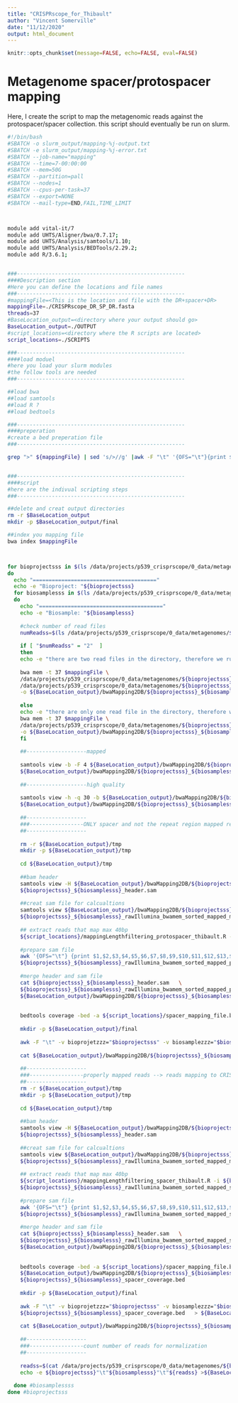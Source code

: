 ```yaml
---
title: "CRISPRscope_for_Thibault"
author: "Vincent Somerville"
date: "11/12/2020"
output: html_document
---
```




```r
knitr::opts_chunk$set(message=FALSE, echo=FALSE, eval=FALSE)

```


# Metagenome spacer/protospacer mapping

Here, I create the script to map the metagenomic reads against the protospacer/spacer collection. this script should eventually be run on slurm.

```bash

#!/bin/bash
#SBATCH -o slurm_output/mapping-%j-output.txt
#SBATCH -e slurm_output/mapping-%j-error.txt
#SBATCH --job-name="mapping"
#SBATCH --time=7-00:00:00
#SBATCH --mem=50G
#SBATCH --partition=pall
#SBATCH --nodes=1
#SBATCH --cpus-per-task=37
#SBATCH --export=NONE
#SBATCH --mail-type=END,FAIL,TIME_LIMIT



module add vital-it/7
module add UHTS/Aligner/bwa/0.7.17;
module add UHTS/Analysis/samtools/1.10;
module add UHTS/Analysis/BEDTools/2.29.2;
module add R/3.6.1;


###-----------------------------------------------------
####Description section
#Here you can define the locations and file names
###-----------------------------------------------------
#mappingFile=<This is the location and file with the DR+spacer+DR>
mappingFile=./CRISPRscope_DR_SP_DR.fasta
threads=37
#BaseLocation_output=<directory where your output should go>
BaseLocation_output=./OUTPUT
#script_locations=<directory where the R scripts are located>
script_locations=./SCRIPTS

###-----------------------------------------------------
####load moduel
#here you load your slurm modules
#the follow tools are needed
###-----------------------------------------------------

##load bwa
##load samtools
##load R ?
##load bedtools

###-----------------------------------------------------
####preperation
#create a bed preperation file
###-----------------------------------------------------

grep ">" ${mappingFile} | sed 's/>//g' |awk -F "\t" '{OFS="\t"}{print $1,"40","60",$1}'  > ${script_locations}/spacer_mapping_file.bed


###-----------------------------------------------------
####script
#here are the indivual scripting steps
###-----------------------------------------------------

##delete and creat output directories
rm -r $BaseLocation_output
mkdir -p $BaseLocation_output/final

##index you mapping file
bwa index $mappingFile



for bioprojectsss in $(ls /data/projects/p539_crisprscope/0_data/metagenomes) #loop through the different bioprojects
do
  echo "======================================="
  echo -e "Bioproject: "${bioprojectsss}
  for biosamplesss in $(ls /data/projects/p539_crisprscope/0_data/metagenomes/${bioprojectsss}) #loop through the different biosamples
  do
    echo "======================================="
    echo -e "Biosample: "${biosamplesss}
    
    #check number of read files
    numReadss=$(ls /data/projects/p539_crisprscope/0_data/metagenomes/${bioprojectsss}/${biosamplesss} |wc -l)
    
    if [ "$numReadss" = "2"  ]
    then
    echo -e "there are two read files in the directory, therefore we run a PE bwa alignement"
    
    bwa mem -t 37 $mappingFile \
    /data/projects/p539_crisprscope/0_data/metagenomes/${bioprojectsss}/${biosamplesss}/*_R1* \
    /data/projects/p539_crisprscope/0_data/metagenomes/${bioprojectsss}/${biosamplesss}/*_R2*  | samtools sort -@${threads} -O BAM \
    -o ${BaseLocation_output}/bwaMapping2DB/${bioprojectsss}_${biosamplesss}_rawIllumina_bwamem_sorted.bam - 
    
    else
    echo -e "there are only one read file in the directory, therefore we run a single end bwa alignement"
    bwa mem -t 37 $mappingFile \
    /data/projects/p539_crisprscope/0_data/metagenomes/${bioprojectsss}/${biosamplesss}/* | samtools sort -@${threads} -O BAM \
    -o ${BaseLocation_output}/bwaMapping2DB/${bioprojectsss}_${biosamplesss}_rawIllumina_bwamem_sorted.bam - 
    fi
    
    ##-------------------mapped
    
    samtools view -b -F 4 ${BaseLocation_output}/bwaMapping2DB/${bioprojectsss}_${biosamplesss}_rawIllumina_bwamem_sorted.bam > \
    ${BaseLocation_output}/bwaMapping2DB/${bioprojectsss}_${biosamplesss}_rawIllumina_bwamem_sorted_mapped.bam
    
    ##-------------------high quality
    
    samtools view -h -q 30 -b ${BaseLocation_output}/bwaMapping2DB/${bioprojectsss}_${biosamplesss}_rawIllumina_bwamem_sorted_mapped.bam > \
    ${BaseLocation_output}/bwaMapping2DB/${bioprojectsss}_${biosamplesss}_rawIllumina_bwamem_sorted_mapped_mapQ_30.bam
    
    ##-------------------
    ###-----------------ONLY spacer and not the repeat region mapped reads --> reads mapping to protospacer
    ##-------------------
    
    rm -r ${BaseLocation_output}/tmp
    mkdir -p ${BaseLocation_output}/tmp
    
    cd ${BaseLocation_output}/tmp
    
    ##bam header 
    samtools view -H ${BaseLocation_output}/bwaMapping2DB/${bioprojectsss}_${biosamplesss}_rawIllumina_bwamem_sorted_mapped_mapQ_30.bam  > \
    ${bioprojectsss}_${biosamplesss}_header.sam  
    
    ##creat sam file for calcualtions
    samtools view ${BaseLocation_output}/bwaMapping2DB/${bioprojectsss}_${biosamplesss}_rawIllumina_bwamem_sorted_mapped_mapQ_30.bam > \
    ${bioprojectsss}_${biosamplesss}_rawIllumina_bwamem_sorted_mapped_mapQ_30_sub.sam
    
    ## extract reads that map max 40bp
    ${script_locations}/mappingLengthfiltering_protospacer_thibault.R -i ${bioprojectsss}_${biosamplesss}_rawIllumina_bwamem_sorted_mapped_mapQ_30_sub.sam -o ${bioprojectsss}_${biosamplesss}_rawIllumina_bwamem_sorted_mapped_protospacer.sam
    
    #prepare sam file
    awk '{OFS="\t"} {print $1,$2,$3,$4,$5,$6,$7,$8,$9,$10,$11,$12,$13,$14}' ${bioprojectsss}_${biosamplesss}_rawIllumina_bwamem_sorted_mapped_protospacer.sam > \
    ${bioprojectsss}_${biosamplesss}_rawIllumina_bwamem_sorted_mapped_protospacer_02.sam
    
    #merge header and sam file
    cat ${bioprojectsss}_${biosamplesss}_header.sam   \
    ${bioprojectsss}_${biosamplesss}_rawIllumina_bwamem_sorted_mapped_protospacer_02.sam |samtools view -S -b > \
    ${BaseLocation_output}/bwaMapping2DB/${bioprojectsss}_${biosamplesss}_rawIllumina_bwamem_sorted_mapped_protospacer_final.bam
    
    
    bedtools coverage -bed -a ${script_locations}/spacer_mapping_file.bed -b ${BaseLocation_output}/bwaMapping2DB/${bioprojectsss}_${biosamplesss}_rawIllumina_bwamem_sorted_mapped_protospacer_final.bam  >  ${bioprojectsss}_${biosamplesss}_protospacer_coverage.bed
    
    mkdir -p ${BaseLocation_output}/final
    
    awk -F "\t" -v bioprojetzzz="$bioprojectsss" -v biosamplezzz="$biosamplesss" '{OFS="\t"} {print $0,bioprojetzzz,biosamplezzz}' ${bioprojectsss}_${biosamplesss}_protospacer_coverage.bed   > ${BaseLocation_output}/bwaMapping2DB/${bioprojectsss}_${biosamplesss}_protospacer_coverage.bed
    
    cat ${BaseLocation_output}/bwaMapping2DB/${bioprojectsss}_${biosamplesss}_protospacer_coverage.bed >> ${BaseLocation_output}/final/allSamples_protospacer_coverage.bed
    
    ##-------------------
    ###-----------------properly mapped reads --> reads mapping to CRISPR SPACER
    ##-------------------
    rm -r ${BaseLocation_output}/tmp
    mkdir -p ${BaseLocation_output}/tmp
    
    cd ${BaseLocation_output}/tmp
    
    ##bam header 
    samtools view -H ${BaseLocation_output}/bwaMapping2DB/${bioprojectsss}_${biosamplesss}_rawIllumina_bwamem_sorted_mapped_mapQ_30.bam  > \
    ${bioprojectsss}_${biosamplesss}_header.sam  
    
    ##creat sam file for calcualtions
    samtools view ${BaseLocation_output}/bwaMapping2DB/${bioprojectsss}_${biosamplesss}_rawIllumina_bwamem_sorted_mapped_mapQ_30.bam > \
    ${bioprojectsss}_${biosamplesss}_rawIllumina_bwamem_sorted_mapped_mapQ_30_sub.sam
    
    ## extract reads that map max 40bp
    ${script_locations}/mappingLengthfiltering_spacer_thibault.R -i ${bioprojectsss}_${biosamplesss}_rawIllumina_bwamem_sorted_mapped_mapQ_30_sub.sam -o \
    ${bioprojectsss}_${biosamplesss}_rawIllumina_bwamem_sorted_mapped_spacer.sam
    
    #prepare sam file
    awk '{OFS="\t"} {print $1,$2,$3,$4,$5,$6,$7,$8,$9,$10,$11,$12,$13,$14}' ${bioprojectsss}_${biosamplesss}_rawIllumina_bwamem_sorted_mapped_spacer.sam > \
    ${bioprojectsss}_${biosamplesss}_rawIllumina_bwamem_sorted_mapped_spacer_02.sam
    
    #merge header and sam file
    cat ${bioprojectsss}_${biosamplesss}_header.sam   \
    ${bioprojectsss}_${biosamplesss}_rawIllumina_bwamem_sorted_mapped_spacer_02.sam |samtools view -S -b > \
    ${BaseLocation_output}/bwaMapping2DB/${bioprojectsss}_${biosamplesss}_rawIllumina_bwamem_sorted_mapped_spacer_final.bam
    
    
    bedtools coverage -bed -a ${script_locations}/spacer_mapping_file.bed -b \
    ${BaseLocation_output}/bwaMapping2DB/${bioprojectsss}_${biosamplesss}_rawIllumina_bwamem_sorted_mapped_spacer_final.bam  >  \
    ${bioprojectsss}_${biosamplesss}_spacer_coverage.bed
    
    mkdir -p ${BaseLocation_output}/final
    
    awk -F "\t" -v bioprojetzzz="$bioprojectsss" -v biosamplezzz="$biosamplesss" '{OFS="\t"} {print $0,bioprojetzzz,biosamplezzz}' \
    ${bioprojectsss}_${biosamplesss}_spacer_coverage.bed   > ${BaseLocation_output}/bwaMapping2DB/${bioprojectsss}_${biosamplesss}_spacer_coverage.bed
    
    cat ${BaseLocation_output}/bwaMapping2DB/${bioprojectsss}_${biosamplesss}_spacer_coverage.bed >> ${BaseLocation_output}/final/allSamples_spacer_coverage.bed
    
    ##-------------------
    ###-----------------count number of reads for normalization
    ##-------------------
    
    readss=$(cat /data/projects/p539_crisprscope/0_data/metagenomes/${bioprojectsss}/${biosamplesss}/* |grep "^@" -c) 
    echo -e ${bioprojectsss}"\t"${biosamplesss}"\t"${readss} >${BaseLocation_output}/final/reads4normalization.txt
    
  done #biosamplessss
done #bioprojectsss
  

```

